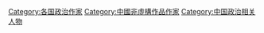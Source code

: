 [[Category:各国政治作家|Category:各国政治作家]]
[[Category:中國非虛構作品作家|Category:中國非虛構作品作家]]
[[Category:中国政治相关人物|Category:中国政治相关人物]]